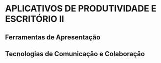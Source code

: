 # APLICATIVOS DE PRODUTIVIDADE E ESCRITÓRIO II

## Ferramentas de Apresentação

## Tecnologias de Comunicação e Colaboração
